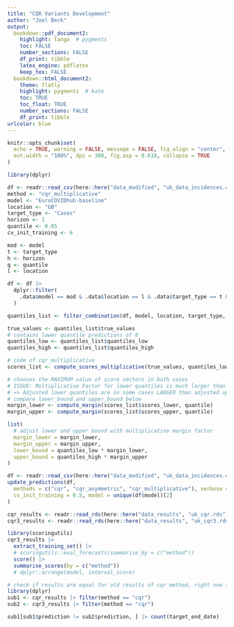 ```yaml
---
title: "CQR Variants Development"
author: "Joel Beck"
output:
  bookdown::pdf_document2:
    highlight: tango  # pygments
    toc: FALSE
    number_sections: FALSE
    df_print: tibble
    latex_engine: pdflatex
    keep_tex: FALSE
  bookdown::html_document2:
    theme: flatly
    highlight: pygments  # kate
    toc: TRUE
    toc_float: TRUE
    number_sections: FALSE
    df_print: tibble
urlcolor: blue
---
```


```r
knitr::opts_chunk$set(
  echo = TRUE, warning = FALSE, message = FALSE, fig.align = "center",
  out.width = "100%", dpi = 300, fig.asp = 0.618, collapse = TRUE
)
```

```r
library(dplyr)
```

```r
df <- readr::read_csv(here::here("data_modified", "uk_data_incidences.csv"))
method <- "cqr_multiplicative"
model <- "EuroCOVIDhub-baseline"
location <- "GB"
target_type <- "Cases"
horizon <- 1
quantile <- 0.05
cv_init_training <- 6

mod <- model
t <- target_type
h <- horizon
q <- quantile
l <- location

df <- df |>
  dplyr::filter(
    .data$model == mod & .data$location == l & .data$target_type == t & .data$horizon == h
  )

quantiles_list <- filter_combination(df, model, location, target_type, horizon, quantile)

true_values <- quantiles_list$true_values
# contains lower quantile predictions of 0
quantiles_low <- quantiles_list$quantiles_low
quantiles_high <- quantiles_list$quantiles_high

# code of cqr_multiplicative
scores_list <- compute_scores_multiplicative(true_values, quantiles_low, quantiles_high)

# chooses the MAXIMUM value of score vectors in both cases
# ISSUE: Multiplicative Factor for lower quantiles is much larger than for upper quantiles
# => Adjusted lower quantiles are in some cases LARGER than adjusted upper quantiles
# compare lower_bound and upper_bound below
margin_lower <- compute_margin(scores_list$scores_lower, quantile)
margin_upper <- compute_margin(scores_list$scores_upper, quantile)

list(
  # adjust lower and upper bound with multiplicative margin factor
  margin_lower = margin_lower,
  margin_upper = margin_upper,
  lower_bound = quantiles_low * margin_lower,
  upper_bound = quantiles_high * margin_upper
)
```


```r
df <- readr::read_csv(here::here("data_modified", "uk_data_incidences.csv"))
update_predictions(df,
  methods = c("cqr", "cqr_asymmetric", "cqr_multiplicative"), verbose = TRUE,
  cv_init_training = 0.5, model = unique(df$model)[2]
)
```

```r
cqr_results <- readr::read_rds(here::here("data_results", "uk_cqr.rds"))
cqr3_results <- readr::read_rds(here::here("data_results", "uk_cqr3.rds"))
```

```r
library(scoringutils)
cqr3_results |>
  extract_training_set() |>
  # scoringutils::eval_forecasts(summarise_by = c("method"))
  score() |> 
  summarise_scores(by = c("method"))
  # dplyr::arrange(model, interval_score)
```

```r
# check if results are equal for old results of cqr method, right now they are not !!
library(dplyr)
sub1 <- cqr_results |> filter(method == "cqr")
sub2 <- cqr3_results |> filter(method == "cqr")

sub1[sub1$prediction != sub2$prediction, ] |> count(target_end_date)
```


 
 





 
 
 
 
 
 
 
 
 
 
 
 
 
 
 
 
 
 
 
 
 
 
 
 
 
 
 
 
 
 
 
 
 
 
 
 
 
